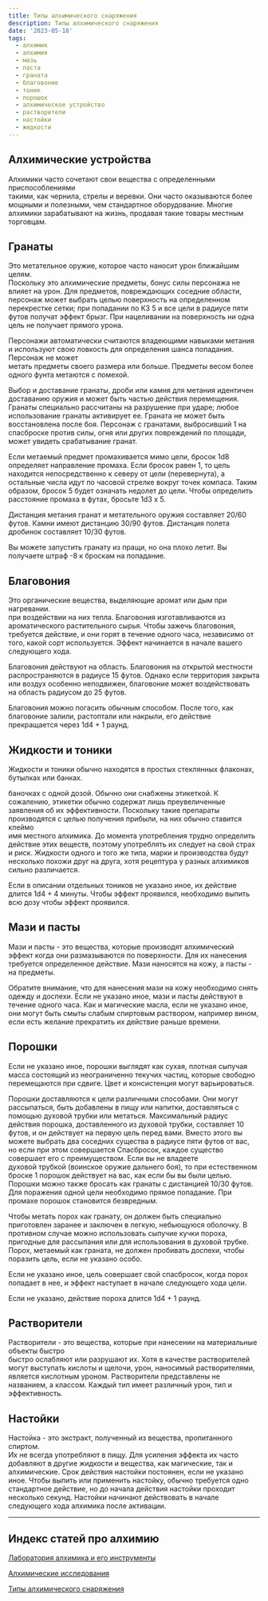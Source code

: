 ```yaml
---
title: Типы алхимического снаряжения
description: Типы алхимического снаряжения
date: '2023-05-18'
tags:
  - алхимик
  - алхимия
  - мазь
  - паста
  - граната
  - благовоние
  - тоник
  - порошок
  - алхимическое устройство
  - растворители
  - настойки
  - жидкости
---
```


## Алхимические устройства

Алхимики часто сочетают свои вещества с определенными приспособлениями  
такими, как чернила, стрелы и веревки. Они часто оказываются более мощными и полезными, чем стандартное оборудование. Многие алхимики зарабатывают на жизнь, продавая такие товары местным торговцам.

## Гранаты

Это метательное оружие, которое часто наносит урон ближайшим целям.  
Поскольку это алхимические предметы, бонус силы персонажа не влияет на урон. Для предметов, повреждающих соседние области, персонаж может выбрать целью поверхность на определенном перекрестке сетки; при попадании по КЗ 5 и все цели в радиусе пяти футов получат эффект брызг. При нацеливании на поверхность ни одна цель не получает прямого урона.

Персонажи автоматически считаются владеющими навыками метания и используют свою ловкость для определения шанса попадания. Персонаж не может  
метать предметы своего размера или больше. Предметы весом более одного фунта метаются с помехой.

Выбор и доставание гранаты, дроби или камня для метания идентичен доставанию оружия и может быть частью действия перемещения.
Гранаты специально рассчитаны на разрушение при ударе; любое использование гранаты активирует ее. Граната не может быть восстановлена после боя. Персонаж с гранатами, выбросивший 1 на спасброске против силы, огня или других повреждений по площади, может увидеть срабатывание гранат.

Если метаемый предмет промахивается мимо цели, бросок 1d8 определяет направление промаха. Если бросок равен 1, то цель находится непосредственно к северу от цели (перевернута), а остальные числа идут по часовой стрелке вокруг точек компаса. Таким образом, бросок 5 будет означать недолет до цели. Чтобы определить расстояние промаха в футах, бросьте 1d3 x 5.

Дистанция метания гранат и метательного оружия составляет 20/60 футов. Камни имеют дистанцию 30/90 футов. Дистанция полета дробинок составляет 10/30 футов.

Вы можете запустить гранату из пращи, но она плохо летит. Вы получаете штраф -8 к броскам на попадание.

## Благовония

Это органические вещества, выделяющие аромат или дым при нагревании.  
при воздействии на них тепла. Благовония изготавливаются из ароматического растительного сырья. Чтобы зажечь благовония, требуется действие, и они горят в течение одного часа, независимо от того, какой сорт используется. Эффект начинается в начале вашего следующего хода.

Благовония действуют на область. Благовония на открытой местности распространяются в радиусе 15 футов. Однако если территория закрыта или воздух особенно неподвижен, благовоние может воздействовать на область радиусом до 25 футов.

Благовония можно погасить обычным способом.
После того, как благовоние залили, растоптали или накрыли, его действие прекращается через 1d4 + 1 раунд.

## Жидкости и тоники

Жидкости и тоники обычно находятся в простых стеклянных флаконах, бутылках или банках.

баночках с одной дозой. Обычно они снабжены этикеткой. К сожалению, этикетки обычно содержат лишь преувеличенные заявления об их эффективности. Поскольку такие препараты производятся с целью получения прибыли, на них обычно ставится клеймо  
имя местного алхимика. До момента употребления трудно определить действие этих веществ, поэтому употреблять их следует на свой страх и риск. Жидкости одного и того же типа, марки и производства будут несколько похожи друг на друга, хотя рецептура у разных алхимиков сильно различается.

Если в описании отдельных тоников не указано иное, их действие длится 1d4 + 4 минуты. Чтобы эффект проявился, необходимо выпить всю дозу чтобы эффект проявился.

## Мази и пасты

Мази и пасты - это вещества, которые производят алхимический эффект
когда они размазываются по поверхности. Для их нанесения требуется определенное действие. Мази наносятся на кожу, а пасты - на предметы.

Обратите внимание, что для нанесения мази на кожу необходимо снять одежду и доспехи.
Если не указано иное, мази и пасты действуют в течение одного часа. Как и магические масла, если не указано иное, они могут быть смыты слабым спиртовым раствором, например вином, если есть желание прекратить их действие раньше времени.

## Порошки

Если не указано иное, порошки выглядят как сухая, плотная сыпучая масса состоящий из неограниченно текучих частиц, которые свободно перемещаются при сдвиге. Цвет и консистенция могут варьироваться.

Порошки доставляются к цели различными способами. Они могут рассыпаться, быть добавлены в пищу или напитки, доставляться с помощью духовой трубки или метаться.
Максимальный радиус действия порошка, доставленного из духовой трубки, составляет 10 футов, и он действует на первую цель перед вами. Вместо этого вы можете выбрать два соседних существа в радиусе пяти футов от вас, но если при этом совершается Спасбросок, каждое существо совершает его с преимуществом. Если вы не владеете  
духовой трубкой (воинское оружие дальнего боя), то при естественном броске 1 порошок действует на вас, как если бы вы были целью. Порошки можно также бросать как гранаты с дистанцией 10/30 футов. Для поражения одной цели необходимо прямое попадание. При промахе порошок становится безвредным.

Чтобы метать порох как гранату, он должен быть специально приготовлен заранее и заключен в легкую, небьющуюся оболочку. В противном случае можно использовать сыпучие кучки пороха, пригодные для рассыпания или для использования в духовой трубке. Порох, метаемый как граната, не должен пробивать доспехи, чтобы поразить цель, если не указано особо.

Если не указано иное, цель совершает свой спасбросок, когда порох попадает в нее, и эффект наступает в начале следующего хода цели.

Если не указано, действие пороха длится 1d4 + 1 раунд.

## Растворители

Растворители - это вещества, которые при нанесении на материальные объекты быстро  
быстро ослабляют или разрушают их. Хотя в качестве растворителей могут выступать кислоты и щелочи, урон, наносимый растворителями, является кислотным уроном. Растворители представлены не названием, а классом. Каждый тип имеет различный урон, тип и эффективность.

## Настойки

Настойка - это экстракт, полученный из вещества, пропитанного спиртом.  
Их не всегда употребляют в пищу. Для усиления эффекта их часто добавляют в другие жидкости и вещества, как магические, так и алхимические. Срок действия настойки постоянен, если не указано иное.
Чтобы выпить или применить настойку, обычно требуется одно стандартное действие, но до начала действия настойки проходит несколько секунд. Настойки начинают действовать в начале следующего хода алхимика после активации.

---

## Индекс статей про алхимию

[Лаборатория алхимика и его инструменты](/posts/articles/alchemy-lab)

[Алхимические исследования](/posts/articles/alchemy-research)

[Типы алхимического снаряжения](/posts/articles/alchemical-equipment)
